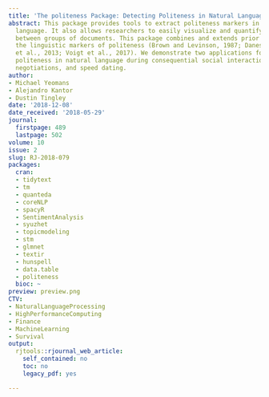 ```yaml
---
title: 'The politeness Package: Detecting Politeness in Natural Language'
abstract: This package provides tools to extract politeness markers in English natural
  language. It also allows researchers to easily visualize and quantify politeness
  between groups of documents. This package combines and extends prior research on
  the linguistic markers of politeness (Brown and Levinson, 1987; Danescu-Niculescu-Mizil
  et al., 2013; Voigt et al., 2017). We demonstrate two applications for detecting
  politeness in natural language during consequential social interactions— distributive
  negotiations, and speed dating.
author:
- Michael Yeomans
- Alejandro Kantor
- Dustin Tingley
date: '2018-12-08'
date_received: '2018-05-29'
journal:
  firstpage: 489
  lastpage: 502
volume: 10
issue: 2
slug: RJ-2018-079
packages:
  cran:
  - tidytext
  - tm
  - quanteda
  - coreNLP
  - spacyR
  - SentimentAnalysis
  - syuzhet
  - topicmodeling
  - stm
  - glmnet
  - textir
  - hunspell
  - data.table
  - politeness
  bioc: ~
preview: preview.png
CTV:
- NaturalLanguageProcessing
- HighPerformanceComputing
- Finance
- MachineLearning
- Survival
output:
  rjtools::rjournal_web_article:
    self_contained: no
    toc: no
    legacy_pdf: yes

---
```

